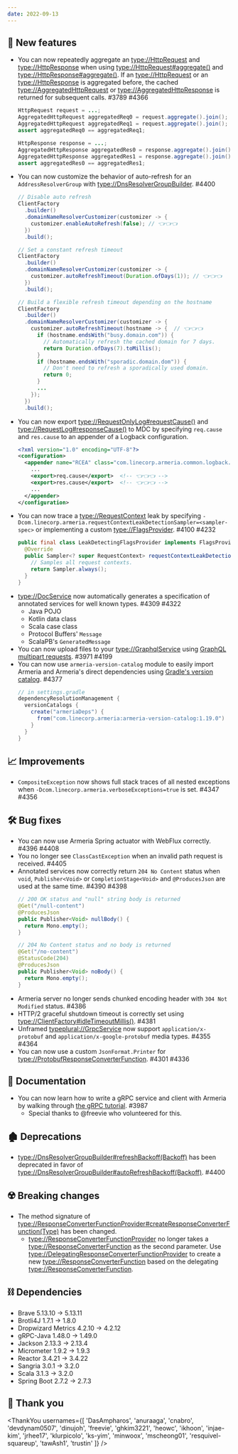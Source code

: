 ```yaml
---
date: 2022-09-13
---
```


## 🌟 New features

- You can now repeatedly aggregate an <type://HttpRequest> and <type://HttpResponse> when using
  <type://HttpRequest#aggregate()> and <type://HttpResponse#aggregate()>. If an <type://HttpRequest> or an
  <type://HttpResponse> is aggregated before, the cached <type://AggregatedHttpRequest> or
  <type://AggregatedHttpResponse> is returned for subsequent calls. #3789 #4366
  ```java
  HttpRequest request = ...;
  AggregatedHttpRequest aggregatedReq0 = request.aggregate().join();
  AggregatedHttpRequest aggregatedReq1 = request.aggregate().join();
  assert aggregatedReq0 == aggregatedReq1;

  HttpResponse response = ...;
  AggregatedHttpResponse aggregatedRes0 = response.aggregate().join();
  AggregatedHttpResponse aggregatedRes1 = response.aggregate().join();
  assert aggregatedRes0 == aggregatedRes1;
  ```
- You can now customize the behavior of auto-refresh for an `AddressResolverGroup` with
  <type://DnsResolverGroupBuilder>. #4400
  ```java 
  // Disable auto refresh 
  ClientFactory
    .builder()
    .domainNameResolverCustomizer(customizer -> { 
      customizer.enableAutoRefresh(false); // 👈👈👈
    })
    .build();
  
  // Set a constant refresh timeout 
  ClientFactory
    .builder()
    .domainNameResolverCustomizer(customizer -> { 
      customizer.autoRefreshTimeout(Duration.ofDays(1)); // 👈👈👈
    })
    .build(); 
  
  // Build a flexible refresh timeout depending on the hostname
  ClientFactory
    .builder()
    .domainNameResolverCustomizer(customizer -> { 
      customizer.autoRefreshTimeout(hostname -> {  // 👈👈👈
        if (hostname.endsWith("busy.domain.com")) { 
          // Automatically refresh the cached domain for 7 days. 
          return Duration.ofDays(7).toMillis(); 
        } 
        if (hostname.endsWith("sporadic.domain.dom")) { 
          // Don't need to refresh a sporadically used domain. 
          return 0; 
        } 
        ... 
      }); 
    })
    .build();
  ```
- You can now export <type://RequestOnlyLog#requestCause()> and <type://RequestLog#responseCause()> to MDC
  by specifying `req.cause` and `res.cause` to an appender of a Logback configuration.
  ```xml
  <?xml version="1.0" encoding="UTF-8"?>
  <configuration>
    <appender name="RCEA" class="com.linecorp.armeria.common.logback.RequestContextExportingAppender">
      ...
      <export>req.cause</export>  <!-- 👈👈👈 -->
      <export>res.cause</export>  <!-- 👈👈👈 -->
      ...
    </appender>
  </configuration>
  ```
- You can now trace a <type://RequestContext> leak by specifying `-Dcom.linecorp.armeria.requestContextLeakDetectionSampler=<sampler-spec>`
  or implementing a custom <type://FlagsProvider>. #4100 #4232
  ```java
  public final class LeakDetectingFlagsProvider implements FlagsProvider {
    @Override
    public Sampler<? super RequestContext> requestContextLeakDetectionSampler() {
      // Samples all request contexts.
      return Sampler.always();
    }
  }
  ```
- <type://DocService> now automatically generates a specification of annotated services for well known types. #4309 #4322
  - Java POJO
  - Kotlin data class
  - Scala case class
  - Protocol Buffers' `Message`
  - ScalaPB's `GeneratedMessage`
- You can now upload files to your <type://GraphqlService> using
  [GraphQL multipart requests](https://github.com/jaydenseric/graphql-multipart-request-spec). #3971 #4199
- You can now use `armeria-version-catalog` module to easily import Armeria and Armeria's direct dependencies
  using [Gradle's version catalog](https://docs.gradle.org/current/userguide/platforms.html#sec:version-catalog-plugin). #4377
  ```groovy
  // in settings.gradle
  dependencyResolutionManagement {
    versionCatalogs {
      create("armeriaDeps") {
        from("com.linecorp.armeria:armeria-version-catalog:1.19.0")
      }
    }
  }
  ```

## 📈 Improvements

- `CompositeException` now shows full stack traces of all nested exceptions
  when `-Dcom.linecorp.armeria.verboseExceptions=true` is set. #4347 #4356

## 🛠️ Bug fixes

- You can now use Armeria Spring actuator with WebFlux correctly. #4396 #4408
- You no longer see `ClassCastException` when an invalid path request is received. #4405
- Annotated services now correctly return `204 No Content` status when `void`, `Publisher<Void>` or
  `CompletionStage<Void>` and `@ProducesJson` are used at the same time. #4390 #4398
  ```java
  // 200 OK status and "null" string body is returned
  @Get("/null-content")
  @ProducesJson
  public Publisher<Void> nullBody() {
    return Mono.empty();
  }
  
  // 204 No Content status and no body is returned
  @Get("/no-content")
  @StatusCode(204)
  @ProducesJson
  public Publisher<Void> noBody() {
    return Mono.empty();
  }
  ```
- Armeria server no longer sends chunked encoding header with `304 Not Modified` status. #4386
- HTTP/2 graceful shutdown timeout is correctly set using <type://ClientFactory#idleTimeoutMillis()>. #4381
- Unframed <typeplural://GrpcService> now support `application/x-protobuf` and `application/x-google-protobuf`
  media types. #4355 #4364
- You can now use a custom `JsonFormat.Printer` for <type://ProtobufResponseConverterFunction>.  #4301 #4336

## 📃 Documentation

- You can now learn how to write a gRPC service and client with Armeria by walking through
  [the gRPC tutorial](/tutorials/grpc/blog). #3987
  - Special thanks to @freevie who volunteered for this.

## 🏚️ Deprecations

- <type://DnsResolverGroupBuilder#refreshBackoff(Backoff)> has been deprecated in favor of
  <type://DnsResolverGroupBuilder#autoRefreshBackoff(Backoff)>. #4400

## ☢️ Breaking changes

- The method signature of <type://ResponseConverterFunctionProvider#createResponseConverterFunction(Type)> has
  been changed.
  - <type://ResponseConverterFunctionProvider> no longer takes a <type://ResponseConverterFunction> as
    the second parameter. Use <type://DelegatingResponseConverterFunctionProvider> to create a new 
    <type://ResponseConverterFunction> based on the delegating <type://ResponseConverterFunction>.

## ⛓ Dependencies

- Brave 5.13.10 → 5.13.11
- Brotli4J 1.7.1 → 1.8.0
- Dropwizard Metrics 4.2.10 → 4.2.12
- gRPC-Java 1.48.0 → 1.49.0
- Jackson 2.13.3 → 2.13.4
- Micrometer 1.9.2 → 1.9.3
- Reactor 3.4.21 → 3.4.22
- Sangria 3.0.1 → 3.2.0
- Scala 3.1.3 → 3.2.0
- Spring Boot 2.7.2 → 2.7.3

## 🙇 Thank you

<ThankYou usernames={[
  'DasAmpharos',
  'anuraaga',
  'cnabro',
  'devdynam0507',
  'dinujoh',
  'freevie',
  'ghkim3221',
  'heowc',
  'ikhoon',
  'injae-kim',
  'jrhee17',
  'klurpicolo',
  'ks-yim',
  'minwoox',
  'mscheong01',
  'resquivel-squareup',
  'tawAsh1',
  'trustin'
]} />
